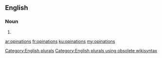 ==English==

===Noun===
{{head|en}}

# {{plural of|opination}}

[[Category:English plurals]][[Category:English plurals using obsolete wikisyntax]]

[[ar:opinations]]
[[fr:opinations]]
[[ku:opinations]]
[[my:opinations]]